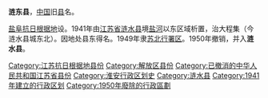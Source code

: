 '''涟东县'''，[[中国|中国]]旧[[县|县]]名。

[[盐阜抗日根据地|盐阜抗日根据地]]设。1941年由[[江蘇省_(中華民國)|江苏省]][[涟水县|涟水县]]境[[盐河|盐河]]以东区域析置，治大程集（今涟水县城东北）。因地处县东得名。1949年隶[[苏北行署区|苏北行署区]]。1950年撤销，并入'''涟水县'''。 

{{江苏行政区划小作品}}
{{DEFAULTSORT:L}}
[[Category:江苏抗日根据地县份|Category:江苏抗日根据地县份]]
[[Category:解放区县份|Category:解放区县份]]
[[Category:已撤消的中华人民共和国江苏省县份|Category:已撤消的中华人民共和国江苏省县份]]
[[Category:淮安行政区划史|Category:淮安行政区划史]]
[[Category:涟水县|Category:涟水县]]
[[Category:1941年建立的行政区划|Category:1941年建立的行政区划]]
[[Category:1950年廢除的行政區劃|Category:1950年廢除的行政區劃]]